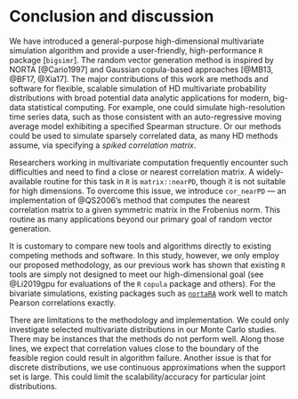 # Conclusion and discussion {#discussion}


We have introduced a general-purpose high-dimensional multivariate simulation algorithm and provide a user-friendly, high-performance `R` package [`bigsimr`]. The random vector generation method is inspired by NORTA [@Cario1997] and Gaussian copula-based approaches [@MB13, @BF17, @Xia17]. The major contributions of this work are methods and software for flexible, scalable simulation of HD multivariate probability distributions with broad potential data analytic applications for modern, big-data statistical computing. For example, one could simulate high-resolution time series data, such as those consistent with an auto-regressive moving average model exhibiting a specified Spearman structure. Or our methods could be used to simulate sparsely correlated data, as many HD methods assume, via specifying a *spiked correlation matrix*.

Researchers working in multivariate computation frequently encounter such difficulties and need to find a close or nearest correlation matrix. A widely-available routine for this task in `R` is `matrix::nearPD`, though it is not suitable for high dimensions. To overcome this issue, we introduce `cor_nearPD` --- an implementation of @QS2006's method that computes the nearest correlation matrix to a given symmetric matrix in the Frobenius norm. This routine as many applications beyond our primary goal of random vector generation.

It is customary to compare new tools and algorithms directly to existing competing methods and software. In this study, however, we only employ our proposed methodology, as our previous work has shown that existing `R` tools are simply not designed to meet our high-dimensional goal (see @Li2019gpu for evaluations of the `R` `copula` package and others). For the bivariate simulations, existing packages such as [`nortaRA`](https://github.com/cran/NORTARA/blob/master/inst/doc/NORTARA.R) work well to match Pearson correlations exactly.

<!-- 
We advocate the use of Kendall's $\tau$ as it better captures correlation among components of non-normal, as well as non-linear patterns of association. Moreover, the matching Kendall's $\tau$ is nearly trivial due to the invariant of monotone transformations, after an adjustment to the input correlation matrix.
-->


<!-- 
We also show utility in our methodology through an application to differential gene expression analysis from RNA-sequencing data. The application results show that correlations indeed matter in the large-scale hypothesis testing, as many others have noted (for example, see @BE07, @Wu2012b). We also hope that the application provides an example workflow --- and other strategy to use in simulation design. Even the best-performing simulations we provide show a gap from the empirical distribution. To keep the demonstration straightforward, we did not attempt to match the empirical distribution of test statistics as precisely as possible. Yet our methodology could be more creatively applied to meet that goal. One could consider marginal distributions from different families, such as Poisson for a subset of genes. One could imagine finding a best fitting probability distribution among a class of distributions for each gene and this could perhaps a better fit. One could imagine additional structures/features in the data that an analyst could model to improve the correspondence with the empirical values, for example row correlations and high-dimensional covariance estimators (see @Won2013g).
-->


There are limitations to the methodology and implementation. We could only investigate selected multivariate distributions in our Monte Carlo studies. There may be instances that the methods do not perform well. Along those lines, we expect that correlation values close to the boundary of the feasible region could result in algorithm failure. Another issue is that for discrete distributions, we use continuous approximations when the support set is large. This could limit the scalability/accuracy for particular joint distributions.

<!-- 
The most obvious missing feature of the proposed methodology is the inability to match a Pearson correlation matrix exactly. As discussed in the [Algorithms](algorithms) section and extensively by @XZ19, this is a computationally intense procedure and Pearson's correlation is not a natural choice to describe dependency for non-normal marginals. While we do not provide an implementation directly supporting Pearson matching, users may supply their own input Pearson correlation after employing a supplementary matching scheme [@Cario1997; @XZ19].
-->

<!-- 
Further, while we provide the ability of the user to specify discrete marginals, exact matching a desired dependency measure is not yet obtained. One potential solution for this is *rescale* to account for ties [ref]. Finally we note, that the algorithm requires invertible marginal cdfs. This gives some restriction to the available marginal probability distributions (DOES IT? FOR EXAMPLE?). From a practical computing standpoint, the user's computing resource provides the ultimate limit on how large a dimension can be simulated using the `bigsimr` R package. A user must consider carefully the available memory and cores when conducting a Monte Carlo experiment. 
-->


<!-- 
Future work includes developing scaleable algorithms to match the Pearson correlation matrix more precisely, discrete-margin specific modifications including fast Spearman's correlation rescaling (see Equation \@ref(eq:spearmanRescaled)), and high-dimensional covariance estimation. From an implementation standpoint, `bigsimr` only supports Nvidia GPUs and redesigning the code using OpenCL would broaden the users who would benefit. As data-analytic problems grow to even larger dimension, multi-GPU support is a promising hardware-based future direction.
-->

